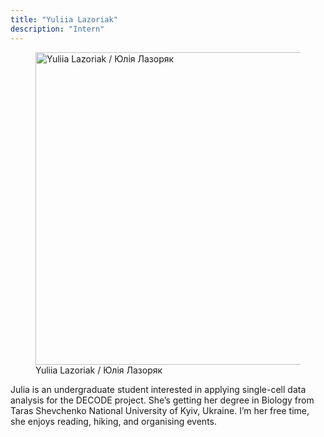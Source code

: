 ```yaml
---
title: "Yuliia Lazoriak"
description: "Intern"
---
```


![Yuliia Lazoriak / Юлія Лазоряк](placeholder.jpg){width=500 fig-align="center"}


Julia is an undergraduate student interested in applying single-cell data analysis for the DECODE project. She’s getting her degree in Biology from Taras Shevchenko National University of Kyiv, Ukraine. I’m her free time, she enjoys reading, hiking, and organising events.
 
